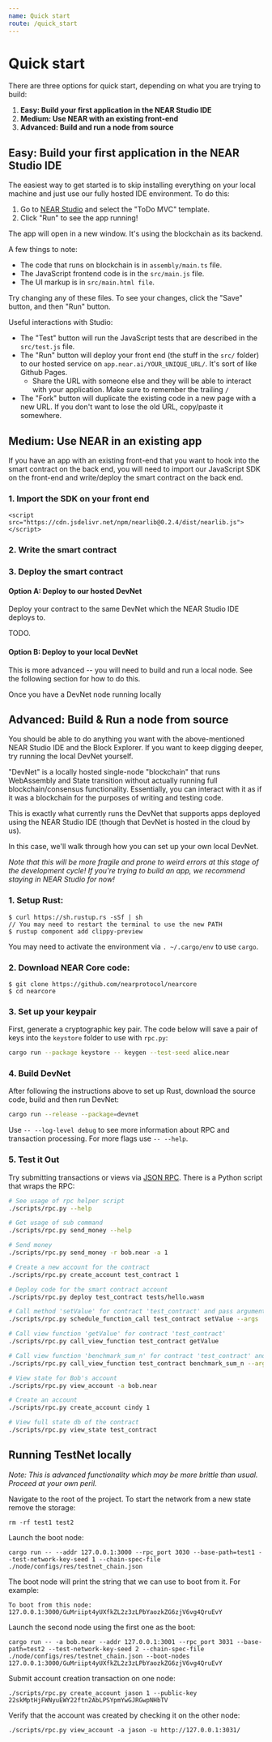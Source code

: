 ```yaml
---
name: Quick start
route: /quick_start
---
```


# Quick start

There are three options for quick start, depending on what you are trying to build:

  1. **Easy: Build your first application in the NEAR Studio IDE**
  2. **Medium: Use NEAR with an existing front-end**
  3. **Advanced: Build and run a node from source**


## Easy: Build your first application in the NEAR Studio IDE

The easiest way to get started is to skip installing everything on your local machine and just use our fully hosted IDE environment.  To do this:

  1. Go to [NEAR Studio](https://studio.nearprotocol.com) and select the "ToDo MVC" template.
  2. Click "Run" to see the app running!

The app will open in a new window. It's using the blockchain as its backend.

A few things to note:

  + The code that runs on blockchain is in `assembly/main.ts` file.
  + The JavaScript frontend code is in the `src/main.js` file.
  + The UI markup is in `src/main.html file`.

Try changing any of these files. To see your changes, click the "Save" button, and then "Run" button.

Useful interactions with Studio:

  + The "Test" button will run the JavaScript tests that are described in the `src/test.js` file.
  + The "Run" button will deploy your front end (the stuff in the `src/` folder) to our hosted service on `app.near.ai/YOUR_UNIQUE_URL/`.  It's sort of like Github Pages.
    + Share the URL with someone else and they will be able to interact with your application. Make sure to remember the trailing `/`
  + The "Fork" button will duplicate the existing code in a new page with a new URL. If you don't want to lose the old URL, copy/paste it somewhere.


## Medium: Use NEAR in an existing app

If you have an app with an existing front-end that you want to hook into the smart contract on the back end, you will need to import our JavaScript SDK on the front-end and write/deploy the smart contract on the back end.

### 1. Import the SDK on your front end

```
<script src="https://cdn.jsdelivr.net/npm/nearlib@0.2.4/dist/nearlib.js"></script>
```

### 2. Write the smart contract


### 3. Deploy the smart contract

#### Option A: Deploy to our hosted DevNet

Deploy your contract to the same DevNet which the NEAR Studio IDE deploys to.

TODO.

#### Option B: Deploy to your local DevNet

This is more advanced -- you will need to build and run a local node. See the following section for how to do this.

Once you have a DevNet node running locally


<!--
## Try the block explorer / debugger

Once you have tested out the NEAR Studio IDE, check out the Block Explorer (aka Debugger).

Navigate to https://studio.nearprotocol.com/debugger/ in your browser to see information on specific blocks and transactions from those blocks.  This is a useful tool when you are trying to debug your contracts.

Another very useful tool is to open up your console's JavaScript console, where you will be able to print logs and errors.
-->


## Advanced: Build & Run a node from source

You should be able to do anything you want with the above-mentioned NEAR Studio IDE and the Block Explorer.  If you want to keep digging deeper, try running the local DevNet yourself.

"DevNet" is a locally hosted single-node "blockchain" that runs WebAssembly and State transition without actually running full blockchain/consensus functionality.  Essentially, you can interact with it as if it was a blockchain for the purposes of writing and testing code.

This is exactly what currently runs the DevNet that supports apps deployed using the NEAR Studio IDE (though that DevNet is hosted in the cloud by us).

In this case, we'll walk through how you can set up your own local DevNet.

*Note that this will be more fragile and prone to weird errors at this stage of the development cycle!  If you're trying to build an app, we recommend staying in NEAR Studio for now!*


### 1. Setup Rust:

    $ curl https://sh.rustup.rs -sSf | sh
    // You may need to restart the terminal to use the new PATH
    $ rustup component add clippy-preview

You may need to activate the environment via `. ~/.cargo/env` to use `cargo`.

### 2. Download NEAR Core code:

    $ git clone https://github.com/nearprotocol/nearcore
    $ cd nearcore


### 3. Set up your keypair

First, generate a cryptographic key pair.  The code below will save a pair of keys into the `keystore` folder to use with `rpc.py`:

```bash
cargo run --package keystore -- keygen --test-seed alice.near
```

### 4. Build DevNet

After following the instructions above to set up Rust, download the source code, build and then run DevNet:

```bash
cargo run --release --package=devnet
```

Use `-- --log-level debug` to see more information about RPC and transaction processing. For more flags use `-- --help`.

### 5. Test it Out

Try submitting transactions or views via [JSON RPC](https://www.jsonrpc.org/specification). There is a Python script that wraps the RPC:

```bash
# See usage of rpc helper script
./scripts/rpc.py --help

# Get usage of sub command
./scripts/rpc.py send_money --help

# Send money
./scripts/rpc.py send_money -r bob.near -a 1

# Create a new account for the contract
./scripts/rpc.py create_account test_contract 1

# Deploy code for the smart contract account
./scripts/rpc.py deploy test_contract tests/hello.wasm

# Call method 'setValue' for contract 'test_contract' and pass arguments
./scripts/rpc.py schedule_function_call test_contract setValue --args '{"value":"testtest"}'

# Call view function 'getValue' for contract 'test_contract'
./scripts/rpc.py call_view_function test_contract getValue

# Call view function 'benchmark_sum_n' for contract 'test_contract' and pass n=500000
./scripts/rpc.py call_view_function test_contract benchmark_sum_n --args='{"n":500000}'

# View state for Bob's account
./scripts/rpc.py view_account -a bob.near

# Create an account
./scripts/rpc.py create_account cindy 1

# View full state db of the contract
./scripts/rpc.py view_state test_contract
```

## Running TestNet locally

*Note: This is advanced functionality which may be more brittle than usual. Proceed at your own peril.*

Navigate to the root of the project. To start the network from a new state remove the storage:

    rm -rf test1 test2

Launch the boot node:

    cargo run -- --addr 127.0.0.1:3000 --rpc_port 3030 --base-path=test1 --test-network-key-seed 1 --chain-spec-file ./node/configs/res/testnet_chain.json

The boot node will print the string that we can use to boot from it. For example:

    To boot from this node: 127.0.0.1:3000/GuMriipt4yUXfkZL2z3zLPbYaozkZG6zjV6vg4QruEvY

Launch the second node using the first one as the boot:

    cargo run -- -a bob.near --addr 127.0.0.1:3001 --rpc_port 3031 --base-path=test2 --test-network-key-seed 2 --chain-spec-file ./node/configs/res/testnet_chain.json --boot-nodes 127.0.0.1:3000/GuMriipt4yUXfkZL2z3zLPbYaozkZG6zjV6vg4QruEvY

Submit account creation transaction on one node:

    ./scripts/rpc.py create_account jason 1 --public-key 22skMptHjFWNyuEWY22ftn2AbLPSYpmYwGJRGwpNHbTV

Verify that the account was created by checking it on the other node:

    ./scripts/rpc.py view_account -a jason -u http://127.0.0.1:3031/
